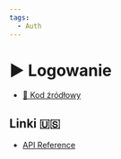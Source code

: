 ```yaml
---
tags:
  - Auth
---
```



# ▶️ Logowanie

<VimeoPlayer videoId="763162513" />

- [💾 Kod źródłowy](https://github.com/codisity/simple-auth/tree/fefec210f7583167304eb1a41ba1c3d56d2fd5c7)

## Linki 🇺🇸

- [API Reference](https://www.prisma.io/docs/reference/api-reference)
